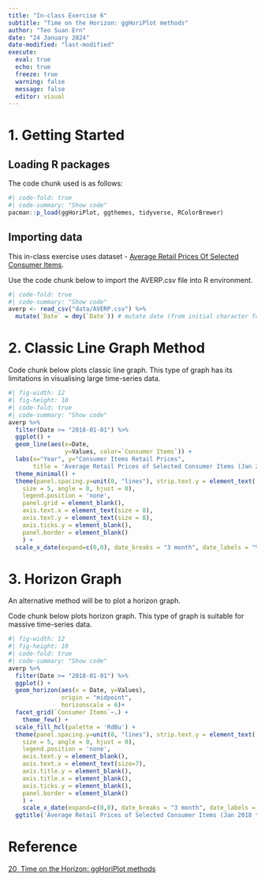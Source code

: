 ```yaml
---
title: "In-class Exercise 6"
subtitle: "Time on the Horizon: ggHoriPlot methods"
author: "Teo Suan Ern"
date: "24 January 2024"
date-modified: "last-modified"
execute: 
  eval: true
  echo: true
  freeze: true
  warning: false
  message: false
  editor: visual
---
```


# 1. Getting Started

## Loading R packages

The code chunk used is as follows:

```r
#| code-fold: true
#| code-summary: "Show code"
pacman::p_load(ggHoriPlot, ggthemes, tidyverse, RColorBrewer)
```

## Importing data

This in-class exercise uses dataset - [Average Retail Prices Of Selected Consumer Items](https://tablebuilder.singstat.gov.sg/table/TS/M212891).

Use the code chunk below to import the AVERP.csv file into R environment.

```r
#| code-fold: true
#| code-summary: "Show code"
averp <- read_csv("data/AVERP.csv") %>%
  mutate(`Date` = dmy(`Date`)) # mutate date (from initial character format)
```

# 2. Classic Line Graph Method

Code chunk below plots classic line graph. This type of graph has its limitations in visualising large time-series data.

```r
#| fig-width: 12
#| fig-height: 10
#| code-fold: true
#| code-summary: "Show code"
averp %>% 
  filter(Date >= "2018-01-01") %>%
  ggplot() +
  geom_line(aes(x=Date, 
                y=Values, color=`Consumer Items`)) +
  labs(x="Year", y="Consumer Items Retail Prices", 
       title = 'Average Retail Prices of Selected Consumer Items (Jan 2018 to Dec 2022)') +
  theme_minimal() +
  theme(panel.spacing.y=unit(0, "lines"), strip.text.y = element_text(
    size = 5, angle = 0, hjust = 0),
    legend.position = 'none',
    panel.grid = element_blank(),
    axis.text.x = element_text(size = 8),
    axis.text.y = element_text(size = 8),
    axis.ticks.y = element_blank(),
    panel.border = element_blank()
    ) +
  scale_x_date(expand=c(0,0), date_breaks = "3 month", date_labels = "%b%y")


```

# 3. Horizon Graph

An alternative method will be to plot a horizon graph.

Code chunk below plots horizon graph. This type of graph is suitable for massive time-series data.

```r
#| fig-width: 12
#| fig-height: 10
#| code-fold: true
#| code-summary: "Show code"
averp %>% 
  filter(Date >= "2018-01-01") %>%
  ggplot() +
  geom_horizon(aes(x = Date, y=Values), 
               origin = "midpoint", 
               horizonscale = 6)+
  facet_grid(`Consumer Items`~.) +
    theme_few() +
  scale_fill_hcl(palette = 'RdBu') +
  theme(panel.spacing.y=unit(0, "lines"), strip.text.y = element_text(
    size = 5, angle = 0, hjust = 0),
    legend.position = 'none',
    axis.text.y = element_blank(),
    axis.text.x = element_text(size=7),
    axis.title.y = element_blank(),
    axis.title.x = element_blank(),
    axis.ticks.y = element_blank(),
    panel.border = element_blank()
    ) +
    scale_x_date(expand=c(0,0), date_breaks = "3 month", date_labels = "%b%y") +
  ggtitle('Average Retail Prices of Selected Consumer Items (Jan 2018 to Dec 2022)')
```

# Reference

[20  Time on the Horizon: ggHoriPlot methods](https://r4va.netlify.app/chap20)
